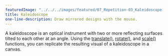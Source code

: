 ---
featuredImage: "../../../images/featured/07_Repetition-03_Kaleidoscope-thumbnail.png"
title: Kaleidoscope
one-line-description: Draw mirrored designs with the mouse.
---

A kaleidoscope is an optical instrument with two or more
reflecting surfaces tilted to each other at an angle. Using the
<a href="https://p5js.org/reference/#/p5/translate" target="_blank">translate()</a>,
<a href="https://p5js.org/reference/#/p5/rotate" target="_blank">rotate()</a>,
and <a href="https://p5js.org/reference/#/p5/scale" target="_blank">scale()</a> functions, you can replicate the resulting visual
of a kaleidoscope in a canvas.